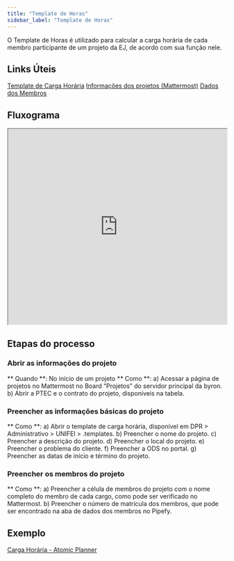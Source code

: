 ```yaml
---
title: "Template de Horas"
sidebar_label: "Template de Horas"
---
```


O Template de Horas é utilizado para calcular a carga horária de cada membro participante de um projeto da EJ, de acordo com sua função nele.

## Links Úteis

[Template de Carga Horária](https://docs.google.com/document/d/1JwLUGhQZfHp04V-C2El6xds6NMnR-hSAcSy7J9RRa4k/edit)
[Informações dos projetos (Mattermost)](https://mattermost.byronsolutions.com/boards/team/79brbr9pqpbj8gs85a19pdpyya/bnnjqae155ib4b8n9tfqksmm8ca/v1gb9h9ohqjn6pm8bo41y6gsibh)
[Dados dos Membros](https://app.pipefy.com/pipes/1216132)

## Fluxograma

<iframe
  width="100%"
  height="450"
  src="https://whimsical.com/embed/TpLbXdQvzLiXPHPEsiZ36p"
></iframe>

## Etapas do processo

### Abrir as informações do projeto

** Quando **: No início de um projeto
** Como **:
a) Acessar a página de projetos no Mattermost no Board “Projetos” do servidor principal da byron.
b) Abrir a PTEC e o contrato do projeto, disponíveis na tabela.

### Preencher as informações básicas do projeto

** Como **:
a) Abrir o template de carga horária, disponível em DPR > Administrativo > UNIFEI > .templates.
b) Preencher o nome do projeto.
c) Preencher a descrição do projeto.
d) Preencher o local do projeto.
e) Preencher o problema do cliente.
f) Preencher a ODS no portal.
g) Preencher as datas de início e término do projeto.

### Preencher os membros do projeto

** Como **:
a) Preencher a célula de membros do projeto com o nome completo do membro de cada cargo, como pode ser verificado no Mattermost.
b) Preencher o número de matrícula dos membros, que pode ser encontrado na aba de dados dos membros no Pipefy.

## Exemplo

[Carga Horária - Atomic Planner](https://docs.google.com/document/d/1BxwD1sGXZ9oLBE2Szoa2EwOfI7SPWsD2wp0YiptyTDs/edit)
